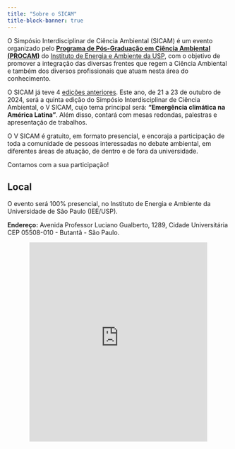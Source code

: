```yaml
---
title: "Sobre o SICAM"
title-block-banner: true
---
```


O Simpósio Interdisciplinar de Ciência Ambiental (SICAM) é um evento organizado pelo [**Programa de Pós-Graduação em Ciência Ambiental (PROCAM)**](https://procam.iee.usp.br/pt/) do [Instituto de Energia e Ambiente da USP](http://www.iee.usp.br/?q=pt-br), com o objetivo de promover a integração das diversas frentes que regem a Ciência Ambiental e também dos diversos profissionais que atuam nesta área do conhecimento.

O SICAM já teve 4 [edições anteriores](edicoes-anteriores.qmd). Este ano, de 21 a 23 de outubro de 2024, será a quinta edição do Simpósio Interdisciplinar de Ciência Ambiental, o V SICAM, cujo tema principal será: **“Emergência climática na América Latina”**. Além disso, contará com mesas redondas, palestras e apresentação de trabalhos.

O V SICAM é gratuito, em formato presencial, e encoraja a participação de toda a comunidade de pessoas interessadas no debate ambiental, em diferentes áreas de atuação, de dentro e de fora da universidade.

Contamos com a sua participação!

## Local

O evento será 100% presencial, no Instituto de Energia e Ambiente da Universidade de São Paulo (IEE/USP).

**Endereço:** Avenida Professor Luciano Gualberto, 1289, Cidade Universitária CEP 05508-010 - Butantã - São Paulo.

<center>
<iframe src="https://www.google.com/maps/embed?pb=!1m14!1m8!1m3!1d14629.169417788255!2d-46.7333307!3d-23.5579413!3m2!1i1024!2i768!4f13.1!3m3!1m2!1s0x94ce5616b27b7ba5%3A0xbf3891c8c2f7a2cf!2sInstitute%20of%20Electrotechnics%20and%20Energy%20of%20the%20University%20of%20S%C3%A3o%20Paulo!5e0!3m2!1sen!2sbr!4v1725023110255!5m2!1sen!2sbr" width="80%" height="450" style="border:0;" allowfullscreen="" loading="lazy" referrerpolicy="no-referrer-when-downgrade"></iframe></center>
